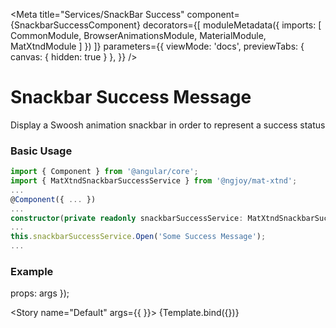 
<Meta title="Services/SnackBar Success" component={SnackbarSuccessComponent} decorators={[
  moduleMetadata({
    imports: [
        CommonModule,
        BrowserAnimationsModule,
        MaterialModule,
        MatXtndModule
      ]
  })
]}
parameters={{
    viewMode: 'docs',
    previewTabs: { 
      canvas: { hidden: true } 
     },
  }}
/>

# Snackbar Success Message
Display a Swoosh animation snackbar in order to represent a success status

### Basic Usage

```typescript
import { Component } from '@angular/core';
import { MatXtndSnackbarSuccessService } from '@ngjoy/mat-xtnd';
...
@Component({ ... })
...
constructor(private readonly snackbarSuccessService: MatXtndSnackbarSuccessService) { }
...
this.snackbarSuccessService.Open('Some Success Message');
...  

```
### Example

   props: args
});

<Story 
  name="Default" args={{ }}>
  {Template.bind({})}
</Story>

<ArgsTable story="." />
